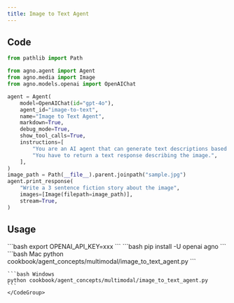 ```yaml
---
title: Image to Text Agent
---
```


## Code

```python
from pathlib import Path

from agno.agent import Agent
from agno.media import Image
from agno.models.openai import OpenAIChat

agent = Agent(
    model=OpenAIChat(id="gpt-4o"),
    agent_id="image-to-text",
    name="Image to Text Agent",
    markdown=True,
    debug_mode=True,
    show_tool_calls=True,
    instructions=[
        "You are an AI agent that can generate text descriptions based on an image.",
        "You have to return a text response describing the image.",
    ],
)
image_path = Path(__file__).parent.joinpath("sample.jpg")
agent.print_response(
    "Write a 3 sentence fiction story about the image",
    images=[Image(filepath=image_path)],
    stream=True,
)
```

## Usage

<Steps>
  <Snippet file="create-venv-step.mdx" />

  <Step title="Set your API key">
    ```bash
    export OPENAI_API_KEY=xxx
    ```
  </Step>

  <Step title="Install libraries">
    ```bash
    pip install -U openai agno
    ```
  </Step>

  <Step title="Run Agent">
    <CodeGroup>
    ```bash Mac
    python cookbook/agent_concepts/multimodal/image_to_text_agent.py
    ```

    ```bash Windows
    python cookbook/agent_concepts/multimodal/image_to_text_agent.py
    ```
    </CodeGroup>
  </Step>
</Steps>
